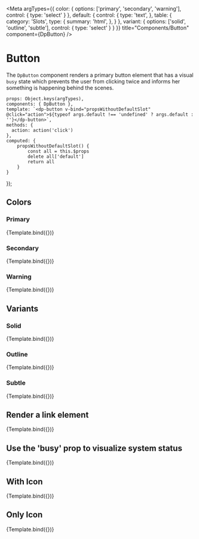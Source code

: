 
<Meta
  argTypes={{
    color: {
      options: ['primary', 'secondary', 'warning'],
      control: { type: 'select' }
    },
    default: {
      control: {
        type: 'text',
      },
      table: {
        category: 'Slots',
        type: {
          summary: 'html',
        },
      }
    },
    variant: {
      options: ['solid', 'outline', 'subtle'],
      control: { type: 'select' }
    }
  }}
  title="Components/Button"
  component={DpButton} />

# Button

The `DpButton` component renders a primary button element that has a visual `busy` state which prevents the user
from clicking twice and informs her something is happening behind the scenes.

    props: Object.keys(argTypes),
    components: { DpButton },
    template: `<dp-button v-bind="propsWithoutDefaultSlot" @click="action">${typeof args.default !== 'undefined' ? args.default : ''}</dp-button>`,
    methods: {
      action: action('click')
    },
    computed: {
        propsWithoutDefaultSlot() {
            const all = this.$props
            delete all['default']
            return all
        }
    }
});

## Colors

### Primary
<Canvas>
    <Story
      name="Primary"
      args={{
          text: 'Save'
      }}>
      {Template.bind({})}
    </Story>
</Canvas>

### Secondary
<Canvas>
    <Story
        name="Secondary"
        args={{
            color: 'secondary',
            text: 'Cancel'
        }}>
        {Template.bind({})}
    </Story>
</Canvas>

### Warning
<Canvas>
    <Story
        name="Warning"
        args={{
            color: 'warning',
            text: 'Delete'
        }}>
        {Template.bind({})}
    </Story>
</Canvas>

## Variants

### Solid
<Canvas>
  <Story
    name="Solid"
    args={{
      text: 'Save'
    }}>
    {Template.bind({})}
  </Story>
</Canvas>

### Outline
<Canvas>
    <Story
        name="Outline"
        args={{
            variant: 'outline',
            text: 'Save'
        }}>
        {Template.bind({})}
    </Story>
</Canvas>

### Subtle
<Canvas>
  <Story
    name="Subtle"
    args={{
      variant: 'subtle',
      text: 'Save'
    }}>
    {Template.bind({})}
  </Story>
</Canvas>

## Render a link element
<Canvas>
    <Story
        name="Link element"
        args={{
            href: 'https://example.com',
            text: 'Go somewhere'
        }}>
        {Template.bind({})}
    </Story>
</Canvas>

## Use the 'busy' prop to visualize system status
<Canvas>
    <Story
        name="Busy state"
        args={{
            busy: true,
            text: 'Saving item...'
        }}>
        {Template.bind({})}
    </Story>
</Canvas>

## With Icon
<Canvas>
  <Story
    name="With Icon"
    args={{
      iconAfter: 'chevron-right',
      text: 'Next'
    }}>
    {Template.bind({})}
  </Story>
</Canvas>

## Only Icon
<Canvas>
  <Story
    name="Only Icon"
    args={{
      hideText: true,
      icon: 'edit',
      text: 'Edit item'
    }}>
    {Template.bind({})}
  </Story>
</Canvas>

